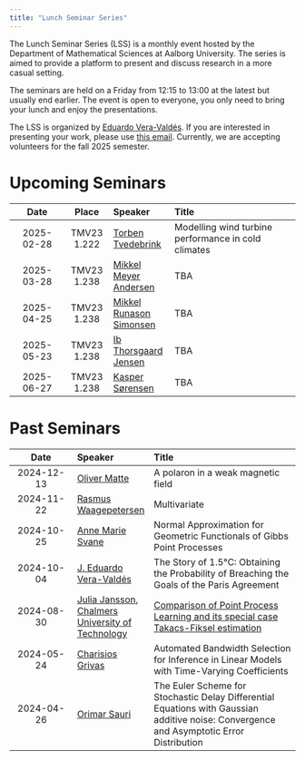 ---
title: "Lunch Seminar Series"
---

The Lunch Seminar Series (LSS) is a monthly event hosted by the Department of Mathematical Sciences at Aalborg University. The series is aimed to provide a platform to present and discuss research in a more casual setting. 

The seminars are held on a Friday from 12:15 to 13:00 at the latest but usually end earlier. The event is open to everyone, you only need to bring your lunch and enjoy the presentations.

The LSS is organized by [Eduardo Vera-Valdés](https://everval.github.io/). If you are interested in presenting your work, please use [this email](mailto:eduardo@math.aau.dk). Currently, we are accepting volunteers for the fall 2025 semester.

# Upcoming Seminars


|      Date      | Place       | Speaker          | Title                            |
| :------------: | :---------: | :--------------- | :------------------------------- | 
| 2025-02-28    | TMV23 1.222  | [Torben Tvedebrink](https://www.linkedin.com/in/torbentvedebrink/)  | Modelling wind turbine performance in cold climates |
| 2025-03-28    | TMV23 1.238  | [Mikkel Meyer Andersen](https://mikl.dk/)  | TBA |
| 2025-04-25    | TMV23 1.238  | [Mikkel Runason Simonsen](https://vbn.aau.dk/en/persons/mikkelrs) | TBA |
| 2025-05-23    | TMV23 1.238  | [Ib Thorsgaard Jensen](https://vbn.aau.dk/en/persons/itj)  | TBA |
| 2025-06-27    | TMV23 1.238  | [Kasper Sørensen](https://vbn.aau.dk/en/persons/kasper/publications/)  | TBA |

# Past Seminars


|      Date      | Speaker          | Title                            |
| :------------: | :--------------- | :------------------------------- |
| 2024-12-13    | [Oliver Matte](https://vbn.aau.dk/en/persons/oliver)  | A polaron in a weak magnetic field |
| 2024-11-22    | [Rasmus Waagepetersen](https://people.math.aau.dk/~rw/)  | Multivariate |
| 2024-10-25    | [Anne Marie Svane](https://vbn.aau.dk/da/persons/142961)  | Normal Approximation for Geometric Functionals of Gibbs Point Processes |
| 2024-10-04    | [J. Eduardo Vera-Valdés](https://everval.github.io)  | The Story of 1.5°C: Obtaining the Probability of Breaching the Goals of the Paris Agreement |
| 2024-08-30    | [Julia Jansson](https://juliamariajansson.wordpress.com/), [Chalmers University of Technology](https://www.chalmers.se/en/)  | [Comparison of Point Process Learning and its special case Takacs-Fiksel estimation](https://arxiv.org/abs/2405.19523) |
| 2024-05-24 | [Charisios Grivas](https://vbn.aau.dk/da/persons/cgrivas) | Automated Bandwidth Selection for Inference in Linear Models with Time-Varying Coefficients    |  
| 2024-04-26 | [Orimar Sauri](https://sites.google.com/view/osauri/) | The Euler Scheme for Stochastic Delay Differential Equations with Gaussian additive noise: Convergence and Asymptotic Error Distribution |


